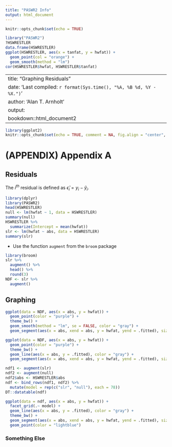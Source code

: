 ```yaml
---
title: "PASWR2 Info"
output: html_document
---
```


```r
knitr::opts_chunk$set(echo = TRUE)
```


```r
library("PASWR2")
?HSWRESTLER
data.frame(HSWRESTLER)
ggplot(HSWRESTLER, aes(x = tanfat, y = hwfat)) +
  geom_point(col = "orange") +
  geom_smooth(method = "lm")
cor(HSWRESTLER$hwfat, HSWRESTLER$tanfat)
```

---
title: "Graphing Residuals"
date: 'Last compiled: `r format(Sys.time(), "%A, %B %d, %Y - %X.")`'
author: 'Alan T. Arnholt'
output: 
    bookdown::html_document2
---

```r
library(ggplot2)
knitr::opts_chunk$set(echo = TRUE, comment = NA, fig.align = "center", warning = FALSE, message = FALSE)
```

# (APPENDIX) Appendix A {-}

## Residuals

The $i^{th}$ residual is defined as $\hat{\epsilon}_i = y_i - \hat{y}_i$.


```r
library(dplyr)
library(PASWR2)
head(HSWRESTLER)
null <- lm(hwfat ~ 1, data = HSWRESTLER)
summary(null)
HSWRESTLER %>% 
  summarize(Intercept = mean(hwfat))
slr <- lm(hwfat ~ abs, data = HSWRESTLER)
summary(slr)
```

* Use the function `augment` from the `broom` package

```r
library(broom)
slr %>% 
  augment() %>% 
  head() %>% 
  round(3)
NDF <- slr %>% 
  augment()
```

## Graphing

```r
ggplot(data = NDF, aes(x = abs, y = hwfat)) + 
  geom_point(color = "purple") + 
  theme_bw() + 
  geom_smooth(method = "lm", se = FALSE, color = "gray") + 
  geom_segment(aes(x = abs, xend = abs, y = hwfat, yend = .fitted), size = 0.25)
```

```r
ggplot(data = NDF, aes(x = abs, y = hwfat)) + 
  geom_point(color = "purple") + 
  theme_bw() + 
  geom_line(aes(x = abs, y = .fitted), color = "gray") + 
  geom_segment(aes(x = abs, xend = abs, y = hwfat, yend = .fitted), size = 0.25)
```


```r
ndf1 <- augment(slr)
ndf2 <- augment(null)
ndf2$abs <- HSWRESTLER$abs
ndf <- bind_rows(ndf1, ndf2) %>% 
  mutate(model = rep(c("slr", "null"), each = 78)) 
DT::datatable(ndf)
```

```r
ggplot(data = ndf, aes(x = abs, y = hwfat)) +
  facet_grid(.~ model) + 
  geom_line(aes(x = abs, y = .fitted), color = "gray") + 
  theme_bw() + 
  geom_segment(aes(x = abs, xend = abs, y = hwfat, yend = .fitted), size = 0.25, linetype = "dotted") + 
  geom_point(color = "lightblue") 
```

### Something Else 
